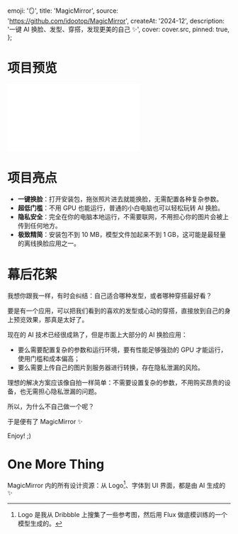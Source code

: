 
  emoji: '🪞',
  title: 'MagicMirror',
  source: 'https://github.com/idootop/MagicMirror',
  createAt: '2024-12',
  description: '一键 AI 换脸、发型、穿搭，发现更美的自己 ✨',
  cover: cover.src,
  pinned: true,
};

# 项目预览

<iframe
  src="//player.bilibili.com/player.html?isOutside=true&aid=113577339916064&bvid=BV1TTzfYDEUe&cid=27126269916&p=1"
  scrolling="no"
  border="0"
  frameBorder="no"
  framespacing="0"
  allowFullScreen
  style={{
    width: '100%',
    aspectRatio: 16 / 9,
  }}
></iframe>

# 项目亮点

- **一键换脸**：打开安装包，拖张照片进去就能换脸，无需配置各种复杂参数。
- **超低门槛**：不用 GPU 也能运行，普通的小白电脑也可以轻松玩转 AI 换脸。
- **隐私安全**：完全在你的电脑本地运行，不需要联网，不用担心你的图片会被上传到任何地方。
- **极致精简**：安装包不到 10 MB，模型文件加起来不到 1 GB，这可能是最轻量的离线换脸应用之一。

# 幕后花絮


<BaseImage src={demo.src} alt="MagicMirror" />

我想你跟我一样，有时会纠结：自己适合哪种发型，或者哪种穿搭最好看？

要是有一个应用，可以把我们看到的喜欢的发型或心动的穿搭，直接放到自己的身上预览效果，那真是太好了。

现在的 AI 技术已经很成熟了，但是市面上大部分的 AI 换脸应用：

- 要么需要配置复杂的参数和运行环境，要有性能足够强劲的 GPU 才能运行，使用门槛和成本偏高；
- 要么需要上传自己的图片到服务器进行转换，存在隐私泄漏的风险。

理想的解决方案应该像自拍一样简单：不需要设置复杂的参数，不用购买昂贵的设备，也无需担心隐私泄漏的问题。

所以，为什么不自己做一个呢？

于是便有了 MagicMirror ✨

Enjoy! ;)

# One More Thing

MagicMirror 内的所有设计资源：从 Logo[^1]、字体到 UI 界面，都是由 AI 生成的 ✨


<BaseImage src={aigc.src} alt="AIGC" />

[^1]: Logo 是我从 Dribbble 上搜集了一些参考图，然后用 Flux 做底模训练的一个模型生成的。

